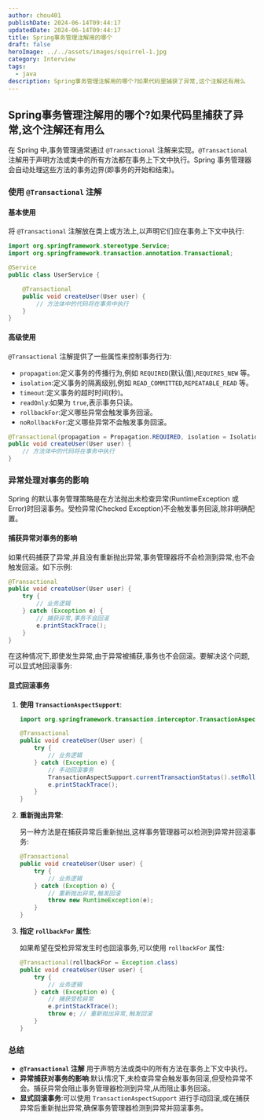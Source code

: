 ```yaml
---
author: chou401
publishDate: 2024-06-14T09:44:17
updatedDate: 2024-06-14T09:44:17
title: Spring事务管理注解用的哪个
draft: false
heroImage: ../../assets/images/squirrel-1.jpg
category: Interview
tags:
  - java
description: Spring事务管理注解用的哪个?如果代码里捕获了异常,这个注解还有用么
---
```


## Spring事务管理注解用的哪个?如果代码里捕获了异常,这个注解还有用么

在 Spring 中,事务管理通常通过 `@Transactional` 注解来实现。`@Transactional` 注解用于声明方法或类中的所有方法都在事务上下文中执行。Spring 事务管理器会自动处理这些方法的事务边界(即事务的开始和结束)。

### 使用 `@Transactional` 注解

#### 基本使用

将 `@Transactional` 注解放在类上或方法上,以声明它们应在事务上下文中执行:

```java
import org.springframework.stereotype.Service;
import org.springframework.transaction.annotation.Transactional;

@Service
public class UserService {

    @Transactional
    public void createUser(User user) {
        // 方法体中的代码将在事务中执行
    }
}
```

#### 高级使用

`@Transactional` 注解提供了一些属性来控制事务行为:

- `propagation`:定义事务的传播行为,例如 `REQUIRED`(默认值),`REQUIRES_NEW` 等。
- `isolation`:定义事务的隔离级别,例如 `READ_COMMITTED`,`REPEATABLE_READ` 等。
- `timeout`:定义事务的超时时间(秒)。
- `readOnly`:如果为 `true`,表示事务只读。
- `rollbackFor`:定义哪些异常会触发事务回滚。
- `noRollbackFor`:定义哪些异常不会触发事务回滚。

```java
@Transactional(propagation = Propagation.REQUIRED, isolation = Isolation.READ_COMMITTED, timeout = 30, readOnly = false, rollbackFor = {Exception.class})
public void createUser(User user) {
    // 方法体中的代码将在事务中执行
}
```

### 异常处理对事务的影响

Spring 的默认事务管理策略是在方法抛出未检查异常(RuntimeException 或 Error)时回滚事务。受检异常(Checked Exception)不会触发事务回滚,除非明确配置。

#### 捕获异常对事务的影响

如果代码捕获了异常,并且没有重新抛出异常,事务管理器将不会检测到异常,也不会触发回滚。如下示例:

```java
@Transactional
public void createUser(User user) {
    try {
        // 业务逻辑
    } catch (Exception e) {
        // 捕获异常,事务不会回滚
        e.printStackTrace();
    }
}
```

在这种情况下,即使发生异常,由于异常被捕获,事务也不会回滚。要解决这个问题,可以显式地回滚事务:

#### 显式回滚事务

1. **使用 `TransactionAspectSupport`**:

   ```java
   import org.springframework.transaction.interceptor.TransactionAspectSupport;

   @Transactional
   public void createUser(User user) {
       try {
           // 业务逻辑
       } catch (Exception e) {
           // 手动回滚事务
           TransactionAspectSupport.currentTransactionStatus().setRollbackOnly();
           e.printStackTrace();
       }
   }
   ```

2. **重新抛出异常**:

   另一种方法是在捕获异常后重新抛出,这样事务管理器可以检测到异常并回滚事务:

   ```java
   @Transactional
   public void createUser(User user) {
       try {
           // 业务逻辑
       } catch (Exception e) {
           // 重新抛出异常,触发回滚
           throw new RuntimeException(e);
       }
   }
   ```

3. **指定 `rollbackFor` 属性**:

   如果希望在受检异常发生时也回滚事务,可以使用 `rollbackFor` 属性:

   ```java
   @Transactional(rollbackFor = Exception.class)
   public void createUser(User user) {
       try {
           // 业务逻辑
       } catch (Exception e) {
           // 捕获受检异常
           e.printStackTrace();
           throw e; // 重新抛出异常,触发回滚
       }
   }
   ```

### 总结

- **`@Transactional` 注解** 用于声明方法或类中的所有方法在事务上下文中执行。
- **异常捕获对事务的影响**:默认情况下,未检查异常会触发事务回滚,但受检异常不会。捕获异常会阻止事务管理器检测到异常,从而阻止事务回滚。
- **显式回滚事务**:可以使用 `TransactionAspectSupport` 进行手动回滚,或在捕获异常后重新抛出异常,确保事务管理器检测到异常并回滚事务。
